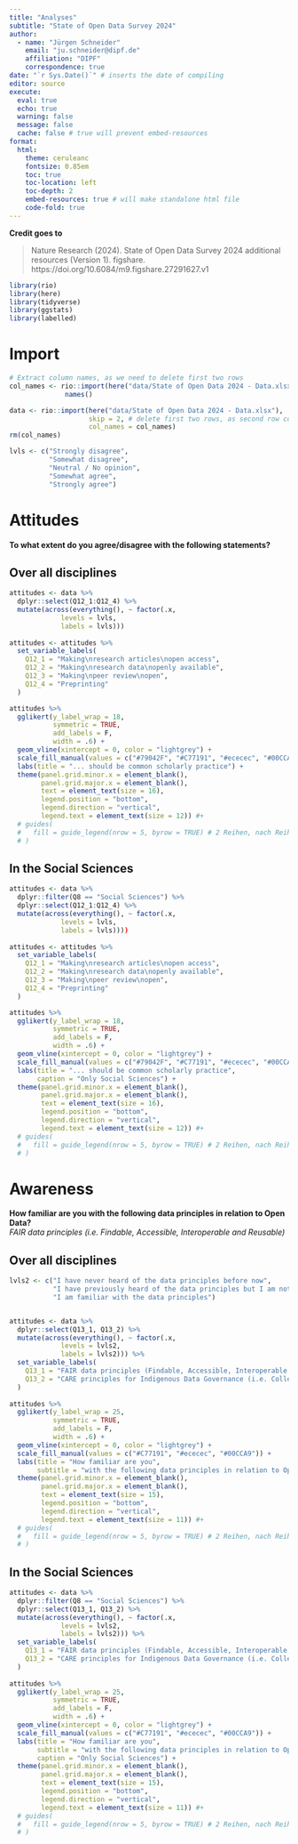```yaml
---
title: "Analyses"
subtitle: "State of Open Data Survey 2024"
author:
  - name: "Jürgen Schneider"
    email: "ju.schneider@dipf.de"
    affiliation: "DIPF"
    correspondence: true
date: "`r Sys.Date()`" # inserts the date of compiling
editor: source
execute:
  eval: true
  echo: true
  warning: false
  message: false
  cache: false # true will prevent embed-resources
format: 
  html:
    theme: ceruleanc
    fontsize: 0.85em
    toc: true
    toc-location: left
    toc-depth: 2
    embed-resources: true # will make standalone html file
    code-fold: true
---
```


**Credit goes to**

> Nature Research (2024). State of Open Data Survey 2024 additional resources (Version 1). figshare. https://doi.org/10.6084/m9.figshare.27291627.v1

```r
library(rio)
library(here)
library(tidyverse)
library(ggstats)
library(labelled)
```


# Import

```r
# Extract column names, as we need to delete first two rows
col_names <- rio::import(here("data/State of Open Data 2024 - Data.xlsx")) %>% 
              names() 

data <- rio::import(here("data/State of Open Data 2024 - Data.xlsx"), 
                    skip = 2, # delete first two rows, as second row contains item labels
                    col_names = col_names)
rm(col_names)

lvls <- c("Strongly disagree",
          "Somewhat disagree",
          "Neutral / No opinion",
          "Somewhat agree",
          "Strongly agree")
```



# Attitudes

**To what extent do you agree/disagree with the following statements?**

## Over all disciplines

```r
attitudes <- data %>%
  dplyr::select(Q12_1:Q12_4) %>%
  mutate(across(everything(), ~ factor(.x,
             levels = lvls,
             labels = lvls)))
             
attitudes <- attitudes %>%
  set_variable_labels(
    Q12_1 = "Making\nresearch articles\nopen access", 
    Q12_2 = "Making\nresearch data\nopenly available",
    Q12_3 = "Making\npeer review\nopen",
    Q12_4 = "Preprinting"
  )

attitudes %>%
  gglikert(y_label_wrap = 18,
           symmetric = TRUE,
           add_labels = F,
           width = .6) +
  geom_vline(xintercept = 0, color = "lightgrey") +
  scale_fill_manual(values = c("#79042F", "#C77191", "#ececec", "#00CCA9", "#00826C")) +
  labs(title = "... should be common scholarly practice") +
  theme(panel.grid.minor.x = element_blank(),
        panel.grid.major.x = element_blank(),
        text = element_text(size = 16),
        legend.position = "bottom",
        legend.direction = "vertical",
        legend.text = element_text(size = 12)) #+
  # guides(
  #   fill = guide_legend(nrow = 5, byrow = TRUE) # 2 Reihen, nach Reihen füllen
  # )

```

## In the Social Sciences

```r
attitudes <- data %>%
  dplyr::filter(Q8 == "Social Sciences") %>%
  dplyr::select(Q12_1:Q12_4) %>%
  mutate(across(everything(), ~ factor(.x,
             levels = lvls,
             labels = lvls))))
             
attitudes <- attitudes %>%
  set_variable_labels(
    Q12_1 = "Making\nresearch articles\nopen access", 
    Q12_2 = "Making\nresearch data\nopenly available",
    Q12_3 = "Making\npeer review\nopen",
    Q12_4 = "Preprinting"
  )

attitudes %>%
  gglikert(y_label_wrap = 18,
           symmetric = TRUE,
           add_labels = F,
           width = .6) +
  geom_vline(xintercept = 0, color = "lightgrey") +
  scale_fill_manual(values = c("#79042F", "#C77191", "#ececec", "#00CCA9", "#00826C")) +
  labs(title = "... should be common scholarly practice",
       caption = "Only Social Sciences") +
  theme(panel.grid.minor.x = element_blank(),
        panel.grid.major.x = element_blank(),
        text = element_text(size = 16),
        legend.position = "bottom",
        legend.direction = "vertical",
        legend.text = element_text(size = 12)) #+
  # guides(
  #   fill = guide_legend(nrow = 5, byrow = TRUE) # 2 Reihen, nach Reihen füllen
  # )

```


# Awareness

**How familiar are you with the following data principles in relation to Open Data?**  
*FAIR data principles (i.e. Findable, Accessible, Interoperable and Reusable)*

## Over all disciplines

```r
lvls2 <- c("I have never heard of the data principles before now",
           "I have previously heard of the data principles but I am not familiar with them",
           "I am familiar with the data principles")


attitudes <- data %>%
  dplyr::select(Q13_1, Q13_2) %>%
  mutate(across(everything(), ~ factor(.x,
             levels = lvls2,
             labels = lvls2))) %>%
  set_variable_labels(
    Q13_1 = "FAIR data principles (Findable, Accessible, Interoperable, Reusable)",
    Q13_2 = "CARE principles for Indigenous Data Governance (i.e. Collective benefit, Authority to control, Responsibility and Ethics)"
  )
             
attitudes %>%
  gglikert(y_label_wrap = 25,
           symmetric = TRUE,
           add_labels = F,
           width = .6) +
  geom_vline(xintercept = 0, color = "lightgrey") +
  scale_fill_manual(values = c("#C77191", "#ececec", "#00CCA9")) +
  labs(title = "How familiar are you", 
       subtitle = "with the following data principles in relation to Open Data?") +
  theme(panel.grid.minor.x = element_blank(),
        panel.grid.major.x = element_blank(),
        text = element_text(size = 15),
        legend.position = "bottom",
        legend.direction = "vertical",
        legend.text = element_text(size = 11)) #+
  # guides(
  #   fill = guide_legend(nrow = 5, byrow = TRUE) # 2 Reihen, nach Reihen füllen
  # )
```

## In the Social Sciences

```r
attitudes <- data %>%
  dplyr::filter(Q8 == "Social Sciences") %>%
  dplyr::select(Q13_1, Q13_2) %>%
  mutate(across(everything(), ~ factor(.x,
             levels = lvls2,
             labels = lvls2))) %>%
  set_variable_labels(
    Q13_1 = "FAIR data principles (Findable, Accessible, Interoperable, Reusable)",
    Q13_2 = "CARE principles for Indigenous Data Governance (i.e. Collective benefit, Authority to control, Responsibility and Ethics)"
  )
             
attitudes %>%
  gglikert(y_label_wrap = 25,
           symmetric = TRUE,
           add_labels = F,
           width = .6) +
  geom_vline(xintercept = 0, color = "lightgrey") +
  scale_fill_manual(values = c("#C77191", "#ececec", "#00CCA9")) +
  labs(title = "How familiar are you", 
       subtitle = "with the following data principles in relation to Open Data?",
       caption = "Only Social Sciences") +
  theme(panel.grid.minor.x = element_blank(),
        panel.grid.major.x = element_blank(),
        text = element_text(size = 15),
        legend.position = "bottom",
        legend.direction = "vertical",
        legend.text = element_text(size = 11)) #+
  # guides(
  #   fill = guide_legend(nrow = 5, byrow = TRUE) # 2 Reihen, nach Reihen füllen
  # )
```